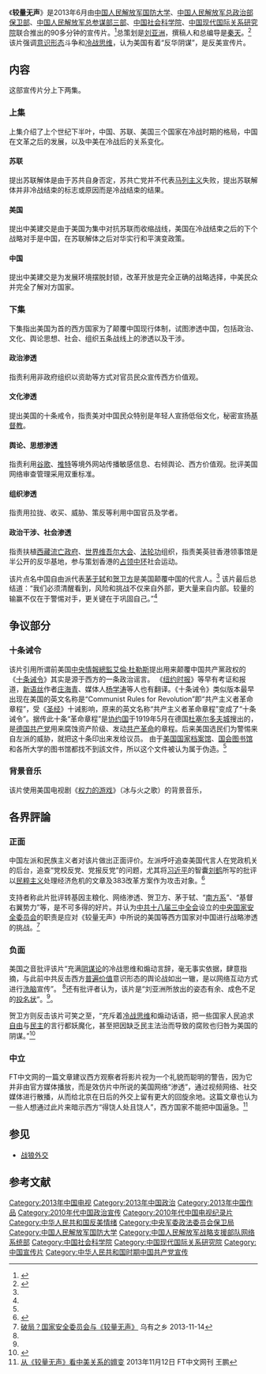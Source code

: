  {{POV|time=2013-12-08T15:22:08+00:00}}
{{电视节目信息框
| 名称       = 较量无声<br />Silent contest
| 图片       = 
| 图说       = 
| 类型       = 宣传片
| 原创       = 
| 导演       = 
| 制片人     =[[刘亚洲|刘亚洲]]
| 副制片人   = 
| 监制       = 
| 旁白       = 
| 作曲       = 
| 国家       = {{CHN}}
| 地区       = 
| 語言       = [[普通话|普通话]]
| 集数       = 2
| 每集长     = 45分钟
| 年份       = 2013年
}}
《'''较量无声'''》是2013年6月由[[中国人民解放军国防大学|中国人民解放军国防大学]]、[[中国人民解放军总政治部|中国人民解放军总政治部保卫部]]、[[中国人民解放军战略支援部队网络系统部|中国人民解放军总参谋部三部]]、[[中国社会科学院|中国社会科学院]]、[[中国现代国际关系研究院|中国现代国际关系研究院]]联合推出的90多分钟的宣传片。<ref name="voajl">{{cite web|url=http://www.voachinese.com/content/chinese-military-anti-us-20131103/1782277.html|title=中国军方充斥冷战思维反美宣传片被屏蔽|publisher=美国之音|date=11.03.2013|access-date=2013-11-04|archive-url=https://web.archive.org/web/20131105041811/http://www.voachinese.com/content/chinese-military-anti-us-20131103/1782277.html|archive-date=2013-11-05|dead-url=yes}}</ref>总策划是[[刘亚洲|刘亚洲]]，撰稿人和总编导是[[秦天|秦天]]。<ref name="rfijl">{{cite web|url=http://www.chinese.rfi.fr/%E4%B8%AD%E5%9B%BD/20131101-%E3%80%8A%E8%BE%83%E9%87%8F%E6%97%A0%E5%A3%B0%E3%80%8B%E5%BC%95%E7%94%A8%E7%9A%84%E4%B8%AD%E6%83%85%E5%B1%80%E2%80%9C%E5%8D%81%E8%AF%AB%E2%80%9D%E6%88%90%E7%AC%91%E6%9F%84|title=《较量无声》引用的中情局“十诫”成笑柄|publisher=FRI|date=2013年11月1日|access-date=2013年11月4日|archive-date=2013年11月5日|archive-url=https://web.archive.org/web/20131105020619/http://www.chinese.rfi.fr/%E4%B8%AD%E5%9B%BD/20131101-%E3%80%8A%E8%BE%83%E9%87%8F%E6%97%A0%E5%A3%B0%E3%80%8B%E5%BC%95%E7%94%A8%E7%9A%84%E4%B8%AD%E6%83%85%E5%B1%80%E2%80%9C%E5%8D%81%E8%AF%AB%E2%80%9D%E6%88%90%E7%AC%91%E6%9F%84|dead-url=no}}</ref>该片强调[[意识形态|意识形态]]斗争和[[冷战思维|冷战思维]]，认为美国有着“反华阴谋”，{{who|被认为}}是反美宣传片。

==内容==
这部宣传片分上下两集。
=== 上集 ===
上集介绍了上个世纪下半叶，中国、苏联、美国三个国家在冷战时期的格局，中国在文革之后的发展，以及中美在冷战后的关系变化。
==== 苏联 ====
提出苏联解体是由于苏共自身否定，苏共亡党并不代表[[马列主义|马列主义]]失败，提出苏联解体并非冷战结束的标志或原因而是冷战结束的结果。

==== 美国 ====
提出中美建交是由于美国为集中对抗苏联而收缩战线，美国在冷战结束之后的下个战略对手是中国，在苏联解体之后对华实行和平演变政策。
==== 中国 ====
提出中美建交是为发展环境摆脱封锁，改革开放是完全正确的战略选择，中美民众并完全了解对方国家。

=== 下集 ===
下集指出美国为首的西方国家为了颠覆中国现行体制，试图渗透中国，包括政治、文化、舆论思想、社会、组织五条战线上的渗透以及干涉。
==== 政治渗透 ====
指责利用非政府组织以资助等方式对官员民众宣传西方价值观。
==== 文化渗透 ====
提出美国的十条戒令，指责美对中国民众特别是年轻人宣扬低俗文化，秘密宣扬[[基督教|基督教]]。

==== 舆论、思想渗透 ====
指责利用[[谷歌|谷歌]]、[[推特|推特]]等境外网站传播敏感信息、右倾舆论、西方价值观。批评美国网络审查管理采用双重标准。
==== 组织渗透 ====
指责用拉拢、收买、威胁、策反等利用中国官员及学者。
==== 政治干涉、社会渗透 ====
指责扶植[[西藏流亡政府|西藏流亡政府]]、[[世界维吾尔大会|世界维吾尔大会]]、[[法轮功|法轮功]]组织，指责美英驻香港领事馆是半公开的反华基地，参与策划香港的[[讓愛與和平佔領中環|占领中环]]社会运动。

该片点名中国自由派代表[[茅于轼|茅于轼]]和[[贺卫方|贺卫方]]是美国颠覆中国的代言人。<ref name="voajl"/>
该片最后总结道：“我们必须清醒看到，风险和挑战不仅来自外部，更大量来自内部。较量的输赢不仅在于警惕对手，更关键在于巩固自己。”<ref name="ft"/>

==争议部分==
=== 十条诫令 ===
该片引用所谓前美国[[中央情報總監|中央情報總監]][[艾倫·杜勒斯|艾倫·杜勒斯]]提出用来颠覆中国共产黨政权的《[[十条诫令|十条诫令]]》其实是源于西方的一条政治谣言。
《[[纽约时报|纽约时报]]》等早有考证和报道，[[新语丝|新语丝]]作者[[庄海青|庄海青]]、媒体人[[杨学涛|杨学涛]]等人也有翻译。《十条诫令》类似版本最早出现在美国的英文名称是“Communist Rules for Revolution”即“共产主义者革命章程”，受《[[圣经|圣经]]》十诫影响，原来的英文名称“共产主义者革命章程”变成了“十条诫令”。据传此十条“革命章程”是[[协约国|协约国]]于1919年5月在德国[[杜塞尔多夫城|杜塞尔多夫城]]搜出的，是[[德国共产党|德国共产党]]用来腐蚀资产阶级、发动[[共产革命|共产革命]]的章程。后来美国选民们为警惕来自左派的威胁，就把这十条印出来发给议员。
由于[[美国国家档案馆|美国国家档案馆]]、[[美國國會圖書館|国会图书馆]]和各所大学的图书馆都找不到該文件，所以这个文件被认为属于伪造。<ref name="rfijl"/>

=== 背景音乐 ===
该片使用美国电视剧《[[权力的游戏_(电视剧)|权力的游戏]]》（冰与火之歌）的背景音乐，{{fact|暂未取得版权许可。}}

==各界評論==
=== 正面 ===
中国左派和民族主义者对该片做出正面评价。左派呼吁追查美国代言人在党政机关的后台，追查“党校反党、党报反党”的问题，尤其将[[习近平|习近平]]的智囊[[刘鹤|刘鹤]]所写的批评以[[民粹主义|民粹主义]]处理经济危机的文章及383改革方案作为攻击对象。<ref>{{cite web|url=http://www.voachinese.com/content/chinese-leftist-20131031/1780561.html|title=毛左批习总智囊刘鹤 不满改革反习李先声|publisher=美国之音|date=2013-10-31|access-date=2013-11-04|archive-url=https://web.archive.org/web/20131103175500/http://www.voachinese.com/content/chinese-leftist-20131031/1780561.html|archive-date=2013-11-03|dead-url=yes}}</ref>

支持者称此片批评转基因主粮化、网络渗透、贺卫方、茅于轼、“[[南方系|南方系]]”、“基督右翼势力”等，是不可多得的好片。并认为[[中国共产党第十八届中央委员会第三次全体会议|中共十八届三中全会]]设立的[[中央国家安全委员会|中央国家安全委员会]]的职责是应对《较量无声》中所说的美国等西方国家对中国进行战略渗透的挑战。<ref>[http://www.wyzxwk.com/Article/shiping/2013/11/308953.html 破局？国家安全委员会与《较量无声》 ] {{Wayback|url=http://www.wyzxwk.com/Article/shiping/2013/11/308953.html |date=20200926022937 }}乌有之乡 2013-11-14</ref>

=== 负面 ===
美国之音批评该片“充满[[阴谋论|阴谋论]]的冷战思维和煽动言辞，毫无事实依据，肆意指摘，与此前中共反击西方[[普遍价值|普遍价值]]意识形态的舆论战如出一辙，是以网络互动方式进行[[洗脑|洗脑]]宣传”。 <ref name="voajl"/>还有批评者认为，该片是“刘亚洲所放出的姿态有余、成色不足的[[投名状|投名状]]”。<ref name="rfijl"/>。

贺卫方则反击该片可笑之至，“充斥着[[冷战思维|冷战思维]]和煽动话语，把一些国家人民追求[[自由|自由]]与[[民主|民主]]的言行都妖魔化，甚至把因缺乏民主法治而导致的腐败也归咎为美国的阴谋。”<ref name="bbcjl">{{Cite web |url=http://www.bbc.com/zhongwen/simp/china_watch/2013/11/131101_silent_contest_video_row |title=反美视频《较量无声》在中国被屏蔽 |access-date=2017-07-10 |archive-date=2021-05-05 |archive-url=https://web.archive.org/web/20210505144421/https://www.bbc.com/zhongwen/simp/china_watch/2013/11/131101_silent_contest_video_row |dead-url=no }}</ref>

=== 中立 ===
FT中文网的一篇文章建议西方观察者将影片视为一个礼貌而聪明的警告，因为它并非由官方媒体播放，而是效仿片中所说的美国网络“渗透”，通过视频网络、社交媒体进行散播，从而给北京在日后的外交上留有更大的回旋余地。这篇文章也认为一些人想通过此片来暗示西方“得饶人处且饶人”，西方国家不能把中国逼急。<ref name="ft">[http://www.ftchinese.com/story/001053398?page=4 从《较量无声》看中美关系的嬗变] {{Wayback|url=http://www.ftchinese.com/story/001053398?page=4 |date=20181122172135 }}2013年11月12日 FT中文网刊 王鹏</ref>

==参见==
*[[战狼外交|战狼外交]]
== 参考文献 ==
{{Reflist|2}}
{{VOA}}

[[Category:2013年中国电视|Category:2013年中国电视]]
[[Category:2013年中国政治|Category:2013年中国政治]]
[[Category:2013年中国作品|Category:2013年中国作品]]
[[Category:2010年代中国政治宣传|Category:2010年代中国政治宣传]]
[[Category:2010年代中国电视纪录片|Category:2010年代中国电视纪录片]]
[[Category:中华人民共和国反美情绪|Category:中华人民共和国反美情绪]]
[[Category:中央军委政法委员会保卫局|Category:中央军委政法委员会保卫局]]
[[Category:中国人民解放军国防大学|Category:中国人民解放军国防大学]]
[[Category:中国人民解放军战略支援部队网络系统部|Category:中国人民解放军战略支援部队网络系统部]]
[[Category:中国社会科学院|Category:中国社会科学院]]
[[Category:中国现代国际关系研究院|Category:中国现代国际关系研究院]]
[[Category:中国宣传片|Category:中国宣传片]]
[[Category:中华人民共和国时期中国共产党宣传|Category:中华人民共和国时期中国共产党宣传]]